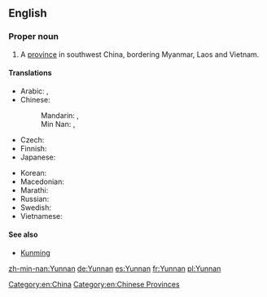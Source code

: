 ==English==

===Proper noun===
{{en-proper noun}}

# A [[province]] in southwest China, bordering Myanmar, Laos and Vietnam.

====Translations====
{{trans-top|a province in China}}
* Arabic: {{t-|ar|يونان|m|tr=yunaan}},  {{t-|ar|يوننان|m|tr=yunnaan}}
* Chinese:
*: Mandarin: {{t-|cmn|雲南|sc=Hani}}, {{t-|cmn|云南|tr=Yúnnán|sc=Hani}}
*: Min Nan: {{t-|nan|雲南}}, {{t-|nan|云南|tr=Hûn-lâm}}
* Czech: {{t-|cs|Jün-nan}}
* Finnish: {{t-|fi|Yunnan}}
* Japanese: {{t-|ja|雲南|tr=うんなん, Unnan}}
{{trans-mid}}
* Korean: {{t-|ko|윈난|tr=Winnan|sc=Hang}}
* Macedonian: {{t-|mk|Јунан|tr=Júnan|sc=Cyrl}}
* Marathi: {{t-|mr|युन्नान|tr=yunnāna|sc=Deva}}
* Russian: {{t-|ru|Юньнань|f|tr=Jun'nán'}}
* Swedish: {{t|sv|Yunnan|n}}
* Vietnamese: {{t+|vi|Vân Nam}}
{{trans-bottom}}

====See also====
* [[Kunming]]

[[Category:en:China]]
[[Category:en:Chinese Provinces]]

[[zh-min-nan:Yunnan]]
[[de:Yunnan]]
[[es:Yunnan]]
[[fr:Yunnan]]
[[pl:Yunnan]]
